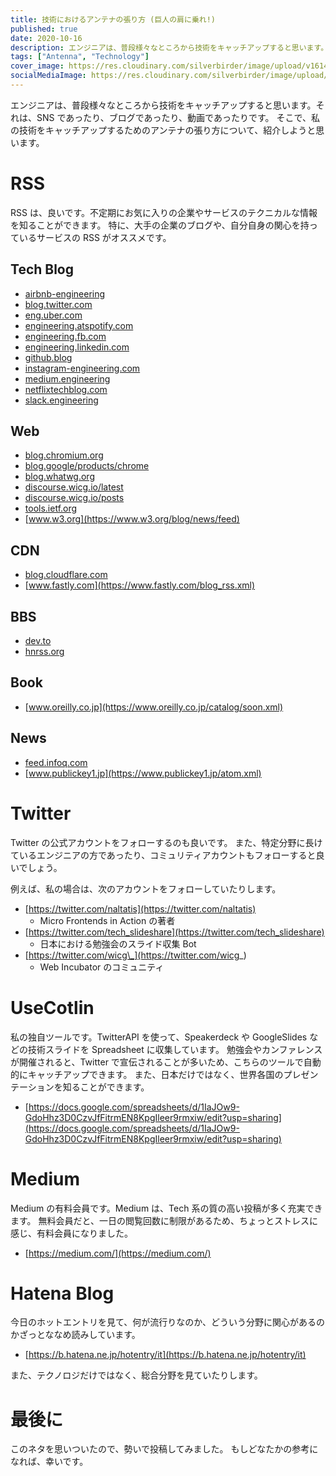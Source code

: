 ```yaml
---
title: 技術におけるアンテナの張り方 (巨人の肩に乗れ!)
published: true
date: 2020-10-16
description: エンジニアは、普段様々なところから技術をキャッチアップすると思います。それは、SNSであったり、ブログであったり、動画であったりです。そこで、私の技術をキャッチアップするためのアンテナの張り方について、紹介しようと思います。
tags: ["Antenna", "Technology"]
cover_image: https://res.cloudinary.com/silverbirder/image/upload/v1614431574/silver-birder.github.io/blog/Photo_by_JESHOOTS_COM_on_Unsplash.jpg
socialMediaImage: https://res.cloudinary.com/silverbirder/image/upload/v1614431574/silver-birder.github.io/blog/Photo_by_JESHOOTS_COM_on_Unsplash.jpg
---
```


エンジニアは、普段様々なところから技術をキャッチアップすると思います。それは、SNS であったり、ブログであったり、動画であったりです。
そこで、私の技術をキャッチアップするためのアンテナの張り方について、紹介しようと思います。

# RSS

RSS は、良いです。不定期にお気に入りの企業やサービスのテクニカルな情報を知ることができます。
特に、大手の企業のブログや、自分自身の関心を持っているサービスの RSS がオススメです。

## Tech Blog

- [airbnb-engineering](https://medium.com/feed/airbnb-engineering)
- [blog.twitter.com](https://blog.twitter.com/engineering/en_us/blog.rss)
- [eng.uber.com](https://eng.uber.com/feed/)
- [engineering.atspotify.com](https://engineering.atspotify.com/feed/)
- [engineering.fb.com](https://engineering.fb.com/feed/)
- [engineering.linkedin.com](https://engineering.linkedin.com/blog.rss.html)
- [github.blog](https://github.blog/feed/)
- [instagram-engineering.com](https://instagram-engineering.com/feed)
- [medium.engineering](https://medium.engineering/feed)
- [netflixtechblog.com](https://netflixtechblog.com/feed)
- [slack.engineering](https://slack.engineering/feed/)

## Web

- [blog.chromium.org](http://blog.chromium.org/atom.xml)
- [blog.google/products/chrome](https://blog.google/products/chrome/rss)
- [blog.whatwg.org](https://blog.whatwg.org/feed)
- [discourse.wicg.io/latest](https://discourse.wicg.io/latest.rss)
- [discourse.wicg.io/posts](https://discourse.wicg.io/posts.rss)
- [tools.ietf.org](https://tools.ietf.org/tools/atomfeed.xml)
- [www.w3.org](https://www.w3.org/blog/news/feed)

## CDN

- [blog.cloudflare.com](https://blog.cloudflare.com/rss/)
- [www.fastly.com](https://www.fastly.com/blog_rss.xml)

## BBS

- [dev.to](https://dev.to/feed)
- [hnrss.org](https://hnrss.org/newest)

## Book

- [www.oreilly.co.jp](https://www.oreilly.co.jp/catalog/soon.xml)

## News

- [feed.infoq.com](https://feed.infoq.com/jp)
- [www.publickey1.jp](https://www.publickey1.jp/atom.xml)

# Twitter

Twitter の公式アカウントをフォローするのも良いです。
また、特定分野に長けているエンジニアの方であったり、コミュリティアカウントもフォローすると良いでしょう。

例えば、私の場合は、次のアカウントをフォローしていたりします。

- [https://twitter.com/naltatis](https://twitter.com/naltatis)
  - Micro Frontends in Action の著者
- [https://twitter.com/tech_slideshare](https://twitter.com/tech_slideshare)
  - 日本における勉強会のスライド収集 Bot
- [https://twitter.com/wicg\_](https://twitter.com/wicg_)
  - Web Incubator のコミュニティ

# UseCotlin

私の独自ツールです。TwitterAPI を使って、Speakerdeck や GoogleSlides などの技術スライドを Spreadsheet に収集しています。
勉強会やカンファレンスが開催されると、Twitter で宣伝されることが多いため、こちらのツールで自動的にキャッチアップできます。
また、日本だけではなく、世界各国のプレゼンテーションを知ることができます。

- [https://docs.google.com/spreadsheets/d/1IaJOw9-GdoHhz3D0CzvJfFitrmEN8KpgIleer9rmxiw/edit?usp=sharing](https://docs.google.com/spreadsheets/d/1IaJOw9-GdoHhz3D0CzvJfFitrmEN8KpgIleer9rmxiw/edit?usp=sharing)

# Medium

Medium の有料会員です。Medium は、Tech 系の質の高い投稿が多く充実できます。
無料会員だと、一日の閲覧回数に制限があるため、ちょっとストレスに感じ、有料会員になりました。

- [https://medium.com/](https://medium.com/)

# Hatena Blog

今日のホットエントリを見て、何が流行りなのか、どういう分野に関心があるのかざっとななめ読みしています。

- [https://b.hatena.ne.jp/hotentry/it](https://b.hatena.ne.jp/hotentry/it)

また、テクノロジだけではなく、総合分野を見ていたりします。

# 最後に

このネタを思いついたので、勢いで投稿してみました。
もしどなたかの参考になれば、幸いです。
